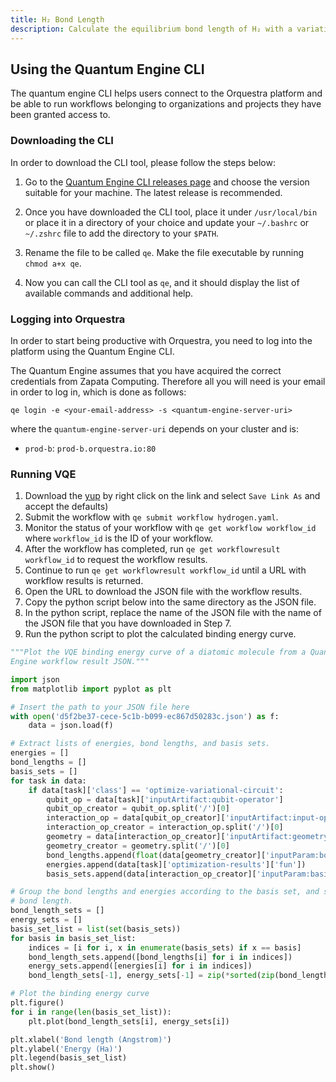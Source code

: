 ```yaml
---
title: H₂ Bond Length
description: Calculate the equilibrium bond length of H₂ with a variational quantum eigensolver
---
```


## Using the Quantum Engine CLI

The quantum engine CLI helps users connect to the Orquestra platform and be able to run workflows belonging to organizations and projects they have been granted access to.

### Downloading the CLI

In order to download the CLI tool, please follow the steps below:

1. Go to the [Quantum Engine CLI releases page](https://github.com/zapatacomputing/qe-cli/releases) and choose the version suitable for your machine. The latest release is recommended.

1. Once you have downloaded the CLI tool, place it under `/usr/local/bin` or place it in a directory of your choice and update your `~/.bashrc` or `~/.zshrc` file to add the directory to your `$PATH`.

1. Rename the file to be called `qe`. Make the file executable by running `chmod a+x qe`.

1. Now you can call the CLI tool as `qe`, and it should display the list of available commands and additional help.

### Logging into Orquestra

In order to start being productive with Orquestra, you need to log into the platform using the Quantum Engine CLI.

The Quantum Engine assumes that you have acquired the correct credentials from Zapata Computing. Therefore all you will need is your email in order to log in, which is done as follows:

`qe login -e <your-email-address> -s <quantum-engine-server-uri>`

where the `quantum-engine-server-uri` depends on your cluster and is:
- `prod-b`: `prod-b.orquestra.io:80`

### Running VQE

1. Download the [yup](../../hydrogen.yaml) by right click on the link and select `Save Link As` and accept the defaults)
1. Submit the workflow with `qe submit workflow hydrogen.yaml`.
1. Monitor the status of your workflow with `qe get workflow workflow_id` where
`workflow_id` is the ID of your workflow.
1. After the workflow has completed, run `qe get workflowresult workflow_id` to request the workflow results.
1. Continue to run `qe get workflowresult workflow_id` until a URL with workflow results is returned.
1. Open the URL to download the JSON file with the workflow results.
1. Copy the python script below into the same directory as the JSON file.
1. In the python script, replace the name of the JSON file with the name of the JSON file that you have downloaded in Step 7.
1. Run the python script to plot the calculated binding energy curve.


```python
"""Plot the VQE binding energy curve of a diatomic molecule from a Quantum
Engine workflow result JSON."""

import json
from matplotlib import pyplot as plt

# Insert the path to your JSON file here
with open('d5f2be37-cece-5c1b-b099-ec867d50283c.json') as f:
    data = json.load(f)

# Extract lists of energies, bond lengths, and basis sets.
energies = []
bond_lengths = []
basis_sets = []
for task in data:
    if data[task]['class'] == 'optimize-variational-circuit':
        qubit_op = data[task]['inputArtifact:qubit-operator']
        qubit_op_creator = qubit_op.split('/')[0]
        interaction_op = data[qubit_op_creator]['inputArtifact:input-op']
        interaction_op_creator = interaction_op.split('/')[0]
        geometry = data[interaction_op_creator]['inputArtifact:geometry']
        geometry_creator = geometry.split('/')[0]
        bond_lengths.append(float(data[geometry_creator]['inputParam:bond-length']))
        energies.append(data[task]['optimization-results']['fun'])
        basis_sets.append(data[interaction_op_creator]['inputParam:basis'])

# Group the bond lengths and energies according to the basis set, and sort by
# bond length.
bond_length_sets = []
energy_sets = []
basis_set_list = list(set(basis_sets))
for basis in basis_set_list:
    indices = [i for i, x in enumerate(basis_sets) if x == basis]
    bond_length_sets.append([bond_lengths[i] for i in indices])
    energy_sets.append([energies[i] for i in indices])
    bond_length_sets[-1], energy_sets[-1] = zip(*sorted(zip(bond_length_sets[-1], energy_sets[-1]), key=lambda x: x[0]))

# Plot the binding energy curve
plt.figure()
for i in range(len(basis_set_list)):
    plt.plot(bond_length_sets[i], energy_sets[i])

plt.xlabel('Bond length (Angstrom)')
plt.ylabel('Energy (Ha)')
plt.legend(basis_set_list)
plt.show()
```

